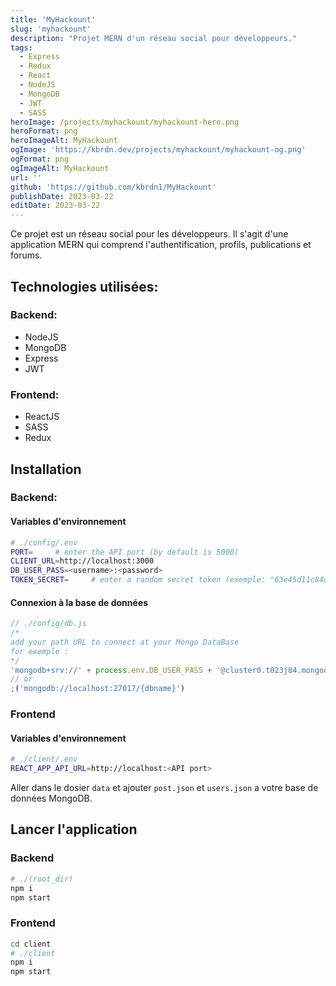 ```yaml
---
title: 'MyHackount'
slug: 'myhackount'
description: "Projet MERN d'un réseau social pour développeurs."
tags:
  - Express
  - Redux
  - React
  - NodeJS
  - MongoDB
  - JWT
  - SASS
heroImage: /projects/myhackount/myhackount-hero.png
heroFormat: png
heroImageAlt: MyHackount
ogImage: 'https://kbrdn.dev/projects/myhackount/myhackount-og.png'
ogFormat: png
ogImageAlt: MyHackount
url: ''
github: 'https://github.com/kbrdn1/MyHackount'
publishDate: 2023-03-22
editDate: 2023-03-22
---
```


Ce projet est un réseau social pour les développeurs. Il s'agit d'une application MERN qui comprend l'authentification, profils, publications et forums.

## Technologies utilisées:

### Backend:

- NodeJS
- MongoDB
- Express
- JWT

### Frontend:

- ReactJS
- SASS
- Redux

## Installation

### Backend:

#### Variables d'environnement

```sh
# ./config/.env
PORT=     # enter the API port (by default is 5000)
CLIENT_URL=http://localhost:3000
DB_USER_PASS=<username>:<password>
TOKEN_SECRET=     # enter a random secret token (exemple: "63e45d11c84d424")
```

#### Connexion à la base de données

```javascript
// ./config/db.js
/*
add your path URL to connect at your Mongo DataBase
for exemple :
*/
'mongodb+srv://' + process.env.DB_USER_PASS + '@cluster0.t023j84.mongodb.net/{dbname}'
// or
;('mongodb://localhost:27017/{dbname}')
```

### Frontend

#### Variables d'environnement

```sh
# ./client/.env
REACT_APP_API_URL=http://localhost:<API port>
```

Aller dans le dosier `data` et ajouter `post.json` et `users.json` a votre base de données MongoDB.

## Lancer l'application

### Backend

```sh
# ./(root_dir)
npm i
npm start
```

### Frontend

```sh
cd client
# ./client
npm i
npm start
```
